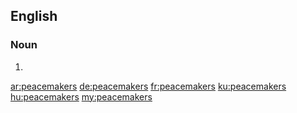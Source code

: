 {{also|Peacemakers}}
==English==

===Noun===
{{head|en|noun plural form}}

# {{plural of|peacemaker|lang=en}}

[[ar:peacemakers]]
[[de:peacemakers]]
[[fr:peacemakers]]
[[ku:peacemakers]]
[[hu:peacemakers]]
[[my:peacemakers]]